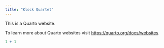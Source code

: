 ```yaml
---
title: "Klock Quartet"
---
```


This is a Quarto website.

To learn more about Quarto websites visit <https://quarto.org/docs/websites>.

```r
1 + 1
```
